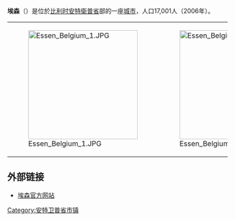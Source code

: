 {{Unreferenced|time=2018-08-13T06:15:01+00:00}}
'''埃森'''（{{lang-nl|Essen}}）是位於[[比利时|比利时]][[安特衛普省|安特衛普省]]部的一座[[城市|城市]]，人口17,001人（2006年）。


{|
|[[File:Essen_Belgium_1.JPG|250px]]
|[[File:Essen_Belgium_2.JPG|250px]]
|}

==外部链接==
*[http://www.essen.be/ 埃森官方网站] {{Wayback|url=http://www.essen.be/ |date=20201125194526 }}

{{安特卫普省市区}}
{{Belgium-geo-stub}}

[[Category:安特卫普省市镇|Category:安特卫普省市镇]]
{{DEFAULTSORT:Edegem}}